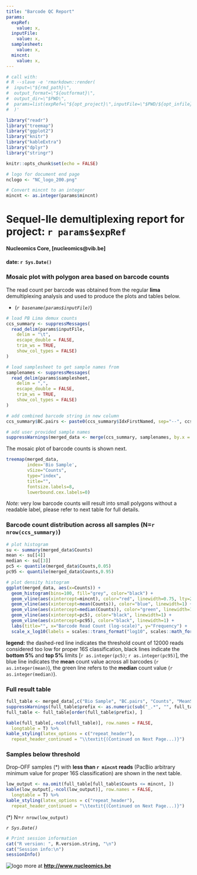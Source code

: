 ```yaml
---
title: "Barcode QC Report"
params:
  expRef:
    value: x,
  inputFile:
    value: x,
  samplesheet:
    value: x,
  mincnt:
    value: x,
---
```


```r
# call with:
# R --slave -e 'rmarkdown::render(
#  input=\"${rmd_path}\",
#  output_format=\"${outformat}\",
#  output_dir=\"$PWD\",
#  params=list(expRef=\"${opt_project}\",inputFile=\"$PWD/${opt_infile}\",mincnt=\"${mincnt}\",samplesheet=\"$PWD/${opt_samplesheet}\")
#  )'

library("readr")
library("treemap")
library("ggplot2")
library("knitr")
library("kableExtra")
library("dplyr")
library("stringr")

knitr::opts_chunk$set(echo = FALSE)

# logo for document end page
nclogo <- "NC_logo_200.png"

# Convert mincnt to an integer
mincnt <- as.integer(params$mincnt)
```

# Sequel-IIe demultiplexing report for project: **`r params$expRef`**
#### Nucleomics Core, [nucleomics@vib.be]
#### date: `r Sys.Date()`

\bigskip

\bigskip

### Mosaic plot with polygon area based on barcode counts 

The read count per barcode was obtained from the regular **lima** demultiplexing analysis and used to produce the plots and tables below.

* (*`r basename(params$inputFile)`*)

```r
# load PB Lima demux counts
ccs_summary <- suppressMessages(
  read_delim(params$inputFile,
    delim = "\t",
    escape_double = FALSE,
    trim_ws = TRUE,
    show_col_types = FALSE)
)

# load samplesheet to get sample names from
samplenames <- suppressMessages(
  read_delim(params$samplesheet,
    delim = ",",
    escape_double = FALSE,
    trim_ws = TRUE,
    show_col_types = FALSE)
)

# add combined barcode string in new column
ccs_summary$BC.pairs <- paste0(ccs_summary$IdxFirstNamed, sep="--", ccs_summary$IdxCombinedNamed, sep='')

# add user provided sample names
suppressWarnings(merged_data <- merge(ccs_summary, samplenames, by.x = "BC.pairs", by.y = "Barcode", all.x = TRUE))

```

The mosaic plot of barcode counts is shown next.


```r
treemap(merged_data,
        index='Bio Sample',
        vSize="Counts",
        type="index",
        title="",
        fontsize.labels=8,
        lowerbound.cex.labels=0)
```

*Note:* very low barcode counts will result into small polygons without a readable label, please refer to next table for full details.

\newpage

### Barcode count distribution across all samples (N=`r nrow(ccs_summary)`)

```r
# plot histogram
su <- summary(merged_data$Counts)
mean <- su[[4]]
median <- su[[3]]
pc5 <- quantile(merged_data$Counts,0.05)
pc95 <- quantile(merged_data$Counts,0.95)

# plot density histogram
ggplot(merged_data, aes(x=Counts)) +
  geom_histogram(bins=100, fill="grey", color="black") +
  geom_vline(aes(xintercept=mincnt), color="red", linewidth=0.75, lty=2) +
  geom_vline(aes(xintercept=mean(Counts)), color="blue", linewidth=1) +
  geom_vline(aes(xintercept=median(Counts)), color="green", linewidth=1) +
  geom_vline(aes(xintercept=pc5), color="black", linewidth=1) +
  geom_vline(aes(xintercept=pc95), color="black", linewidth=1) +
  labs(title="", x="Barcode Read Count (log-scale)", y="Frequency") +
  scale_x_log10(labels = scales::trans_format("log10", scales::math_format(10^.x))) # Log10 scale for X axis

```

**legend:** the dashed-red line indicates the threshold count of 12000 reads considered too low for proper 16S classification, black lines indicate the **bottom 5%** and **top 5%** limits [`r as.integer(pc5)`; `r as.integer(pc95)`], the blue line indicates the **mean** count value across all barcodes (`r as.integer(mean)`), the green line refers to the **median** count value (`r as.integer(median)`).

### Full result table

\footnotesize

```r
full_table <- merged_data[,c("Bio Sample", "BC.pairs", "Counts", "MeanScore")]
suppressWarnings(full_table$prefix <- as.numeric(sub("_.*", "", full_table$`Bio Sample`)))
full_table <- full_table[order(full_table$prefix), ]

kable(full_table[,-ncol(full_table)], row.names = FALSE,
  longtable = T) %>%
kable_styling(latex_options = c("repeat_header"),
  repeat_header_continued = "\\textit{(Continued on Next Page...)}")
```

### Samples below threshold

Drop-OFF samples (*) with **less than `r mincnt` reads** (PacBio arbitrary minimum value for proper 16S classification) are shown in the next table.

```r
low_output <- na.omit(full_table[full_table$Counts <= mincnt, ])
kable(low_output[,-ncol(low_output)], row.names = FALSE,
  longtable = T) %>%
kable_styling(latex_options = c("repeat_header"),
  repeat_header_continued = "\\textit{(Continued on Next Page...)}")

```

(*) N=`r nrow(low_output)`

\normalsize

\bigskip

\bigskip

\bigskip

*`r Sys.Date()`*

```r
# Print session information
cat("R version: ", R.version.string, "\n")
cat("Session info:\n")
sessionInfo()
```

![logo](`r nclogo`) more at **<http://www.nucleomics.be>**